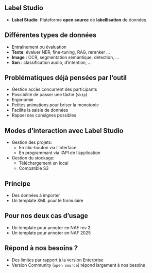 ## Label Studio {background-image="../img/label-studio-logo.png" background-size="25%" background-position="50% 75%"} 

- [**Label Studio**]{.orange}: Plateforme [**open source**]{.blue2} de [**labellisation**]{.blue2} de données.

## Différentes types de données 

- Entraînement ou évaluation
- [**Texte**]{.orange}: évaluer NER, fine-tuning, RAG, reranker ... 
- [**Image**]{.orange} : OCR, segmentation sémantique, détection, ...
- [**Son**]{.orange} : classification audio, d'intention, ...

## Problématiques déjà pensées par l'outil

- Gestion accès concurrent des participants
- Possibilité de passer une tâche (`skip`)
- Ergonomie
- Petites animations pour briser la monotonie
- Facilite la saisie de données
- Rappel des consignes possibles

## Modes d'interaction avec Label Studio
- Gestion des projets:
  - En clic-bouton via l'interface
  - En programmant via l'API de l'application
- Gestion du stockage:
  - Téléchargement en local
  - Compatible S3

## Principe
- Des données à importer
- Un template XML pour le formulaire

## Pour nos deux cas d'usage
- Un template pour annoter en NAF rev 2
- Un template pour annoter en NAF 2025

## Répond à nos besoins ?
- Des limites par rapport à la version [Enterprise]{.purple}
- Version [Community]{.orange} (`open source`) répond largement à nos besoins
